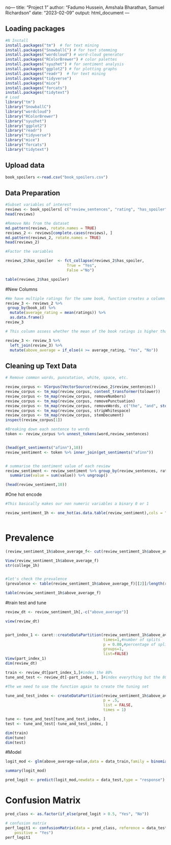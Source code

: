 no---
title: "Project 1"
author: "Fadumo Hussein, Amshala Bharathan, Samuel Richardson"
date: "2023-02-09"
output: html_document
---

## Loading packages 

```r
#N Install
install.packages("tm")  # for text mining
install.packages("SnowballC") # for text stemming
install.packages("wordcloud") # word-cloud generator 
install.packages("RColorBrewer") # color palettes
install.packages("syuzhet") # for sentiment analysis
install.packages("ggplot2") # for plotting graphs
install.packages("readr")  # for text mining
install.packages("tidyverse")
install.packages("mice")
install.packages("forcats")
install.packages("tidytext")
# Load
library("tm")
library("SnowballC")
library("wordcloud")
library("RColorBrewer")
library("syuzhet")
library("ggplot2")
library("readr")
library("tidyverse")
library("mice")
library("forcats")
library("tidytext")
```

## Upload data 
```r
book_spoilers <-read.csv("book_spoilers.csv")
```
## Data Preparation 
```r

#Subset variables of interest 
reviews <- book_spoilers[ c("review_sentences", "rating", "has_spoiler", "book_id") ]
head(reviews)

#Remove NAs from the dataset 
md.pattern(reviews, rotate.names = TRUE)
reviews_2 <- reviews[complete.cases(reviews), ]
md.pattern(reviews_2, rotate.names = TRUE)
head(reviews_2)

#Factor the variables 

reviews_2$has_spoiler  <- fct_collapse(reviews_2$has_spoiler,
                           True = "Yes", 
                           False ="No")

table(reviews_2$has_spoiler)

```

#New Columns 
```r
#We have multiple ratings for the same book, function creates a column that shows thh average rating of each book 
review_3 <- reviews_2 %>%
 group_by(book_id) %>%
  mutate(average_rating = mean(ratings)) %>%
  as.data.frame()
review_3 

# This column assess whether the mean of the book ratings is higher than four (The ratings 4 and 5 are above while the rest of the variables are below ) 

review_3 <- review_3 %>% 
  left_join(review_3) %>% 
  mutate(above_average = if_else(4 >= average_rating, "Yes", "No"))
```

## Cleaning up Text Data
```r
# Remove common words, puncutation, white, space, etc. 

review_corpus <- VCorpus(VectorSource(reviews_2$review_sentences))
review_corpus <- tm_map(review_corpus, content_transformer(tolower))
review_corpus <- tm_map(review_corpus, removeNumbers)
review_corpus <- tm_map(review_corpus, removePunctuation)
review_corpus <- tm_map(review_corpus, removeWords, c("the", "and", stopwords("english")))
review_corpus <- tm_map(review_corpus, stripWhitespace)
review_corpus <- tm_map(review_corpus, stemDocument)
inspect(review_corpus[1])

#Breaking down each sentence to words 
token <- review_corpus %>% unnest_tokens(word,review_sentences)


(head(get_sentiments("afinn"),10))
review_sentiment <- token %>% inner_join(get_sentiments("afinn"))


# summarise the sentiment value of each review
review_sentiment <- review_sentiment %>% group_by(review_sentences, rating, has_spoiler, book_id) %>% 
  summarise(value = sum(value)) %>% ungroup()

(head(review_sentiment,10))
```

#One hot encode 
```r
#This basically makes our non numeric variables a binary 0 or 1 

review_sentiment_1h <- one_hot(as.data.table(review_sentiment),cols = "auto" ,sparsifyNAs = TRUE,naCols = FALSE,dropCols = TRUE,dropUnusedLevels = TRUE)



```
# Prevalence 

```r

(review_sentiment_1h$above_average_f<- cut(review_sentiment_1h$above_average_f,c(0,.43,1),labels = c(0,1)))#why the NA? If we want two segments we input three numbers, start, cut and stop values

View(review_sentiment_1h$above_average_f)
str(college_1h)


#let's check the prevalence 
(prevalence <- table(review_sentiment_1h$above_average_f)[[2]]/length(review_sentiment_1h$above_average_f))

table(review_sentiment_1h$above_average_f)

```

#train test and tune 
```r
review_dt <- review_sentiment_1h[,-c("above_average")]

view(review_dt)


part_index_1 <- caret::createDataPartition(review_sentiment_1h$above_average_f,
                                           times=1,#number of splits
                                           p = 0.80,#percentage of split
                                           groups=1,
                                           list=FALSE)
View(part_index_1)
dim(review_dt)

train <- review_dt[part_index_1,]#index the 80%
tune_and_test <- review_dt[-part_index_1, ]#index everything but the 80%

#The we need to use the function again to create the tuning set 

tune_and_test_index <- createDataPartition(review_sentiment_1h$above_average_f,
                                           p = .5,
                                           list = FALSE,
                                           times = 1)

tune <- tune_and_test[tune_and_test_index, ]
test <- tune_and_test[-tune_and_test_index, ]

dim(train)
dim(tune)
dim(test)

```

#Model 
```r
logit_mod <- glm(above_average~value,data = data_train,family = binomial("logit"))

summary(logit_mod)

pred_logit <- predict(logit_mod,newdata = data_test,type = "response")
```

# Confusion Matrix 
```r
pred_class <- as.factor(if_else(pred_logit > 0.5, "Yes", "No"))

# confusion matrix
perf_logit1 <- confusionMatrix(data = pred_class, reference = data_test$above_average, 
    positive = "Yes")
perf_logit1
```
